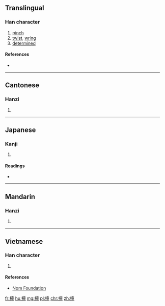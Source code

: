 {{also|拧}}
==Translingual==

===Han character===
{{Han char|rn=64|rad=手|as=14|sn=17|four=53021|canj=QJPN|ids=⿰扌寧}}

# [[pinch]]
# [[twist]], [[wring]]
# [[determined]]

====References====
* {{Han ref|kx=0460.300|dkj=12883|dj=0810.050|hdz=31977.040|uh=64F0|ud=25840|bh=C0BE|bd=49342}}

----

==Cantonese==

===Hanzi===
{{yue-hanzi|jyut=[[ling2]], [[ling6]], [[ning4]], [[ning6]]|y=ling2, ling6, ning4, ning6|sim=拧}}

# {{defn|lang=yue|sort=手14}}

----

==Japanese==

===Kanji===
{{ja-kanji|grade=|rs=手14}}

# {{defn|lang=ja|sort=手14}}

====Readings====
* {{ja-readings|on=[[どう]] (dō), [[にょう]] (nyō)|kun=[[みだれる]] (midareru)}}

----

==Mandarin==

===Hanzi===
{{cmn-hanzi|sim=拧|pin=[[níng]] ([[ning2]])|wg=ning<sup>2</sup>}}

# {{defn|lang=cmn|sort=手14}}

----

==Vietnamese==

===Han character===
{{vi-readings|rs=手14|hanviet=ninh}}

# {{defn|lang=vi|sort=手14}}

====References====
* [http://nomfoundation.org/common/nom_details.php?codepoint=64f0 Nom Foundation]

[[fr:擰]]
[[hu:擰]]
[[mg:擰]]
[[pl:擰]]
[[chr:擰]]
[[zh:擰]]